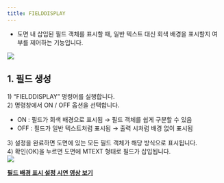 ```yaml
---
title: FIELDDISPLAY
---
```



[image1]: ../../../../../assets/images/commands/fielddisplay/image1.png
[image2]: ../../../../../assets/images/commands/fielddisplay/image2.png

* 도면 내 삽입된 필드 객체를 표시할 때, 일반 텍스트 대신 회색 배경을 표시할지 여부를 제어하는 기능입니다.

![][image1]

## **1\. 필드 생성**

1\) “FIELDDISPLAY” 명령어를 실행합니다.  
2\) 명령창에서 ON / OFF 옵션을 선택합니다.

- ON : 필드가 회색 배경으로 표시됨 → 필드 객체를 쉽게 구분할 수 있음  
- OFF : 필드가 일반 텍스트처럼 표시됨 → 출력 시처럼 배경 없이 표시됨

3\) 설정을 완료하면 도면에 있는 모든 필드 객체가 해당 방식으로 표시됩니다.  
4\) 확인(OK)을 누르면 도면에 MTEXT 형태로 필드가 삽입됩니다.  
![][image2]

[**<Icon name="youtube" class="emoji"/> 필드 배경 표시 설정 시연 영상 보기**](https://youtu.be/mVzcT5TtTcQ) 